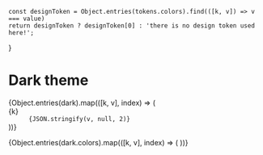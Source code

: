 


<Meta title="Themes/Dark" />

    const designToken = Object.entries(tokens.colors).find(([k, v]) => v === value)
    return designToken ? designToken[0] : 'there is no design token used here!';
}

# Dark theme

<dl>
	{Object.entries(dark).map(([k, v], index) => (
		<div key={index}>
			<dt>{k}</dt>
			<dd>
				<code>{JSON.stringify(v, null, 2)}</code>
			</dd>
		</div>
	))}
</dl>

<ColorPalette>
    {Object.entries(dark.colors).map(([k, v], index) => (
        <ColorItem
          key={index}
          title={k}
          colors={{ [`${getTokenNameByValue(v)}`]: v }}
        />
	))}
</ColorPalette>
